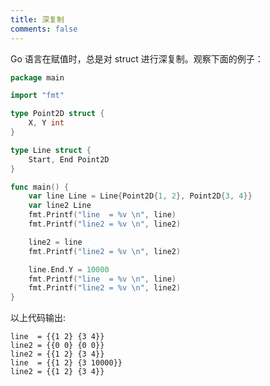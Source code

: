 ```yaml
---
title: 深复制
comments: false
---
```


Go 语言在赋值时，总是对 struct 进行深复制。观察下面的例子：

```go
package main

import "fmt"

type Point2D struct {
	X, Y int
}

type Line struct {
	Start, End Point2D
}

func main() {
	var line Line = Line{Point2D{1, 2}, Point2D{3, 4}}
	var line2 Line
	fmt.Printf("line  = %v \n", line)
	fmt.Printf("line2 = %v \n", line2)

	line2 = line
	fmt.Printf("line2 = %v \n", line2)

	line.End.Y = 10000
	fmt.Printf("line  = %v \n", line)
	fmt.Printf("line2 = %v \n", line2)
}
```

以上代码输出:

```
line  = {{1 2} {3 4}}
line2 = {{0 0} {0 0}}
line2 = {{1 2} {3 4}}
line  = {{1 2} {3 10000}}
line2 = {{1 2} {3 4}}
```